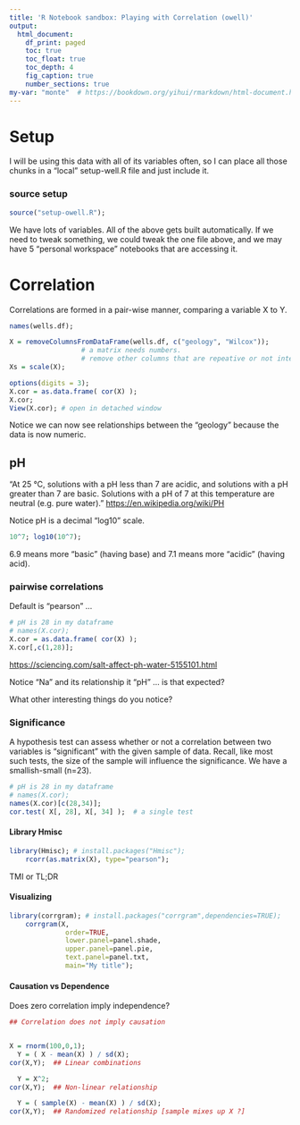 ```yaml
---
title: 'R Notebook sandbox: Playing with Correlation (owell)'
output:
  html_document:
    df_print: paged
    toc: true
    toc_float: true
    toc_depth: 4
    fig_caption: true
    number_sections: true
my-var: "monte"  # https://bookdown.org/yihui/rmarkdown/html-document.html
---
```



# Setup

I will be using this data with all of its variables often, so I can place all those chunks in a "local" setup-well.R file and just include it.

### source setup
```r
source("setup-owell.R");
```

We have lots of variables.  All of the above gets built automatically.  If we need to tweak something, we could tweak the one file above, and we may have 5 "personal workspace" notebooks that are accessing it.

# Correlation

Correlations are formed in a pair-wise manner, comparing a variable X to Y.

```r
names(wells.df);

X = removeColumnsFromDataFrame(wells.df, c("geology", "Wilcox")); 
                  # a matrix needs numbers.
                  # remove other columns that are repeative or not interesting ?
Xs = scale(X);

options(digits = 3);
X.cor = as.data.frame( cor(X) );
X.cor;
View(X.cor); # open in detached window
```

Notice we can now see relationships between the "geology" because the data is now numeric.

## pH

"At 25 °C, solutions with a pH less than 7 are acidic, and solutions with a pH greater than 7 are basic. Solutions with a pH of 7 at this temperature are neutral (e.g. pure water)."  <https://en.wikipedia.org/wiki/PH>

Notice pH is a decimal "log10" scale.

```r
10^7; log10(10^7);
```
6.9 means more "basic" (having base) and 7.1 means more "acidic" (having acid).

### pairwise correlations

Default is "pearson" ... 
```r
# pH is 28 in my dataframe
# names(X.cor);
X.cor = as.data.frame( cor(X) );
X.cor[,c(1,28)];

```

<https://sciencing.com/salt-affect-ph-water-5155101.html>

Notice "Na" and its relationship it "pH" ... is that expected?

What other interesting things do you notice?


### Significance
A hypothesis test can assess whether or not a correlation between two variables is "significant" with the given sample of data.  Recall, like most such tests, the size of the sample will influence the significance.  We have a smallish-small (n=23).
```r
# pH is 28 in my dataframe
# names(X.cor);
names(X.cor)[c(28,34)];
cor.test( X[, 28], X[, 34] );  # a single test
```

#### Library Hmisc

```r
library(Hmisc); # install.packages("Hmisc");
    rcorr(as.matrix(X), type="pearson");

```

TMI or TL;DR

#### Visualizing
```r
library(corrgram); # install.packages("corrgram",dependencies=TRUE);
    corrgram(X, 
              order=TRUE, 
              lower.panel=panel.shade,
              upper.panel=panel.pie,
              text.panel=panel.txt,
              main="My title");


```

#### Causation vs Dependence



Does zero correlation imply independence?

```r
## Correlation does not imply causation 


X = rnorm(100,0,1);
  Y = ( X - mean(X) ) / sd(X);
cor(X,Y);  ## Linear combinations

  Y = X^2;
cor(X,Y);  ## Non-linear relationship

  Y = ( sample(X) - mean(X) ) / sd(X);
cor(X,Y);  ## Randomized relationship [sample mixes up X ?]
```

